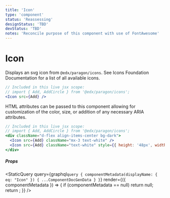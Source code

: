 ```yaml
---
title: 'Icon'
type: 'component'
status: 'Reassessing'
designStatus: 'TBD'
devStatus: 'TBD'
notes: 'Reconcile purpose of this component with use of FontAwesome'
---
```



# Icon

<SingleComponentStatus frontmatter={props?.pageContext?.frontmatter} />


Displays an svg icon from `@edx/paragon/icons`. See <Link to="/foundations/icons">Icons Foundation Documentation</Link> for a list of all available icons.

```jsx live
// Included in this live jsx scope:
// import { Add, AddCircle } from '@edx/paragon/icons';
<Icon src={Add} />
```

HTML attributes can be passed to this component allowing for customization of the color, size, or addition of any necessary ARIA attributes.

```jsx live
// Included in this live jsx scope:
// import { Add, AddCircle } from '@edx/paragon/icons';
<div className="d-flex align-items-center bg-dark">
  <Icon src={Add} className="mx-3 text-white" />
  <Icon src={Add} className="text-white" style={{ height: '48px', width: '48px' }} />
</div>
```

##### Props

<StaticQuery
  query={graphql`
    query {
      componentMetadata(displayName: { eq: "Icon" }) {
        ...ComponentDocGenData
      }
    }
  `}
  render={({ componentMetadata }) => {
    if (componentMetadata == null) return null;
    return <PropsTable propMetaData={componentMetadata.props} />;
  }}
/>
